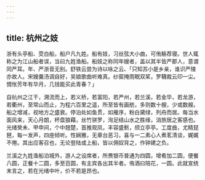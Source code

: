 ```yaml
---
---
---
```

title: 杭州之妓
---



浙有头亭船、茭白船，船户凡九姓。船有妓，习丝弦大小曲，可侑觞荐寝。世人辄称之为江山船者误，当曰九姓渔船。船妓之称同年嫂者，盖以其半皆严郡人，意谓同严耳。年、严浙音无别。舒铁云尝为诗以咏之云、「只知苏小是乡亲，谁识严陵亦故人。宋嫂羹汤调自好，吴娘歌曲听难真。纱窗掩雨眠双桨，罗韈裁云印一尘。惆怅芳年有华月，几钱能买此青春？」

自杭州之江干，溯流而上，若义桥，若富阳，若严州，若兰溪，若金华，若龙游，若衢州，至常山而止，为程六百里之遥，所至皆有画舫，多则数十艘，少或数艘。船之增减，视地方之盛衰。停泊处如鱼贯，如雁序，粉白黛绿，列舟而居。每当水面风来，天心月朗，杯盘狼藉，丝竹骈罗，洵足结山水之胜缘，消旅居之客感也。光绪癸未、甲申间，个中翘楚，首推观凤，丰容盛鬋，颀立亭亭。工度曲，尤精琵琶，每一发声，四座倾听。性娴雅，无章台恶习，喜与一二素心人煮茗清谈，娓娓不倦。其出应客召也，无论登陆或上船，皆以佣奴背之，作钟建之负。

兰溪之九姓渔船泊城外，游人之设席者，所赉银币普通为四圆，增肴加二圆，便餐八圆，正餐十二圆，多至百圆，有主宾各出其半者。侑酒曰陪花，一圆。此就宣统末言之，若在光绪中叶，价不若是昂也。